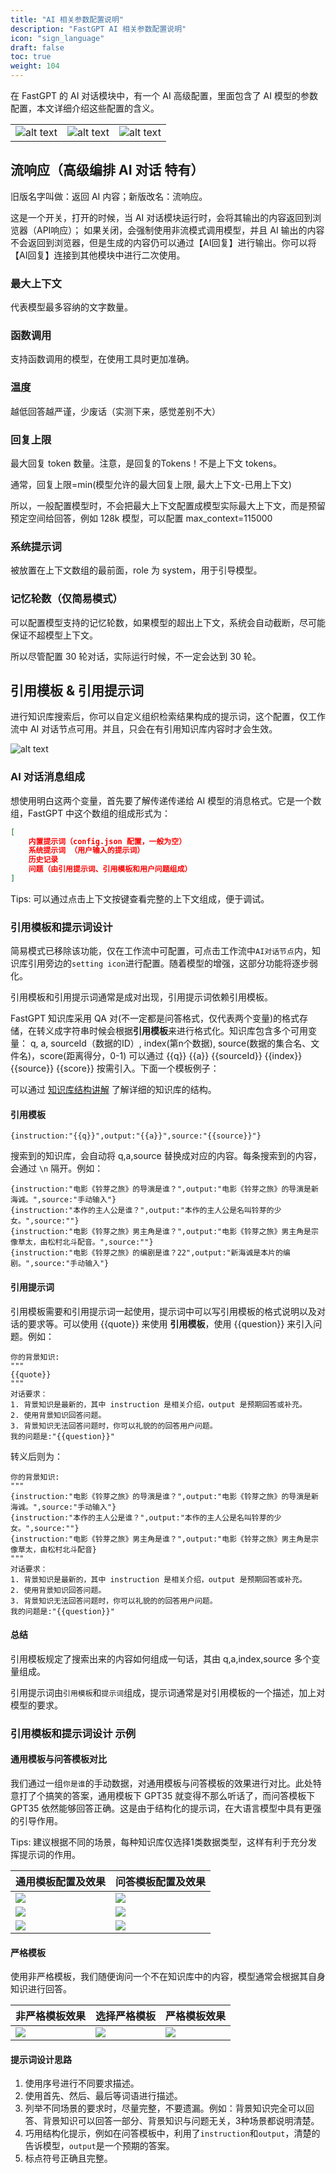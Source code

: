 ```yaml
---
title: "AI 相关参数配置说明"
description: "FastGPT AI 相关参数配置说明"
icon: "sign_language"
draft: false
toc: true
weight: 104
---
```


在 FastGPT 的 AI 对话模块中，有一个 AI 高级配置，里面包含了 AI 模型的参数配置，本文详细介绍这些配置的含义。

|  |  | |
| --- | --- | --- |
| ![alt text](/imgs/image-51.png) | ![alt text](/imgs/image-52.png) | ![alt text](/imgs/image-53.png) |

## 流响应（高级编排 AI 对话 特有）

旧版名字叫做：返回 AI 内容；新版改名：流响应。

这是一个开关，打开的时候，当 AI 对话模块运行时，会将其输出的内容返回到浏览器（API响应）；
如果关闭，会强制使用非流模式调用模型，并且 AI 输出的内容不会返回到浏览器，但是生成的内容仍可以通过【AI回复】进行输出。你可以将【AI回复】连接到其他模块中进行二次使用。

### 最大上下文

代表模型最多容纳的文字数量。

### 函数调用

支持函数调用的模型，在使用工具时更加准确。

### 温度 

越低回答越严谨，少废话（实测下来，感觉差别不大）

### 回复上限

最大回复 token 数量。注意，是回复的Tokens！不是上下文 tokens。

通常，回复上限=min(模型允许的最大回复上限, 最大上下文-已用上下文)

所以，一般配置模型时，不会把最大上下文配置成模型实际最大上下文，而是预留预定空间给回答，例如 128k 模型，可以配置 max_context=115000

### 系统提示词

被放置在上下文数组的最前面，role 为 system，用于引导模型。

### 记忆轮数（仅简易模式）

可以配置模型支持的记忆轮数，如果模型的超出上下文，系统会自动截断，尽可能保证不超模型上下文。

所以尽管配置 30 轮对话，实际运行时候，不一定会达到 30 轮。

## 引用模板 & 引用提示词

进行知识库搜索后，你可以自定义组织检索结果构成的提示词，这个配置，仅工作流中 AI 对话节点可用。并且，只会在有引用知识库内容时才会生效。

![alt text](/imgs/image-54.png)

### AI 对话消息组成

想使用明白这两个变量，首先要了解传递传递给 AI 模型的消息格式。它是一个数组，FastGPT 中这个数组的组成形式为：

```json
[
    内置提示词（config.json 配置，一般为空）
    系统提示词 （用户输入的提示词）
    历史记录
    问题（由引用提示词、引用模板和用户问题组成）
]
```

<Alert icon="🍅" context="success">
Tips: 可以通过点击上下文按键查看完整的上下文组成，便于调试。
</Alert>

### 引用模板和提示词设计

简易模式已移除该功能，仅在工作流中可配置，可点击工作流中`AI对话节点`内，知识库引用旁边的`setting icon`进行配置。随着模型的增强，这部分功能将逐步弱化。

引用模板和引用提示词通常是成对出现，引用提示词依赖引用模板。

FastGPT 知识库采用 QA 对(不一定都是问答格式，仅代表两个变量)的格式存储，在转义成字符串时候会根据**引用模板**来进行格式化。知识库包含多个可用变量： q, a, sourceId（数据的ID）, index(第n个数据), source(数据的集合名、文件名)，score(距离得分，0-1) 可以通过 {{q}} {{a}} {{sourceId}} {{index}} {{source}} {{score}} 按需引入。下面一个模板例子：

可以通过 [知识库结构讲解](/docs/guide/knowledge_base/dataset_engine/) 了解详细的知识库的结构。

#### 引用模板

```
{instruction:"{{q}}",output:"{{a}}",source:"{{source}}"}
```

搜索到的知识库，会自动将 q,a,source 替换成对应的内容。每条搜索到的内容，会通过 `\n` 隔开。例如：
```
{instruction:"电影《铃芽之旅》的导演是谁？",output:"电影《铃芽之旅》的导演是新海诚。",source:"手动输入"}
{instruction:"本作的主人公是谁？",output:"本作的主人公是名叫铃芽的少女。",source:""}
{instruction:"电影《铃芽之旅》男主角是谁？",output:"电影《铃芽之旅》男主角是宗像草太，由松村北斗配音。",source:""}
{instruction:"电影《铃芽之旅》的编剧是谁？22",output:"新海诚是本片的编剧。",source:"手动输入"}
```

#### 引用提示词

引用模板需要和引用提示词一起使用，提示词中可以写引用模板的格式说明以及对话的要求等。可以使用 {{quote}} 来使用 **引用模板**，使用 {{question}} 来引入问题。例如：

```
你的背景知识:
"""
{{quote}}
"""
对话要求：
1. 背景知识是最新的，其中 instruction 是相关介绍，output 是预期回答或补充。
2. 使用背景知识回答问题。
3. 背景知识无法回答问题时，你可以礼貌的的回答用户问题。
我的问题是:"{{question}}"
```

转义后则为：
```
你的背景知识:
"""
{instruction:"电影《铃芽之旅》的导演是谁？",output:"电影《铃芽之旅》的导演是新海诚。",source:"手动输入"}
{instruction:"本作的主人公是谁？",output:"本作的主人公是名叫铃芽的少女。",source:""}
{instruction:"电影《铃芽之旅》男主角是谁？",output:"电影《铃芽之旅》男主角是宗像草太，由松村北斗配音}
"""
对话要求：
1. 背景知识是最新的，其中 instruction 是相关介绍，output 是预期回答或补充。
2. 使用背景知识回答问题。
3. 背景知识无法回答问题时，你可以礼貌的的回答用户问题。
我的问题是:"{{question}}"
```

#### 总结

引用模板规定了搜索出来的内容如何组成一句话，其由 q,a,index,source 多个变量组成。

引用提示词由`引用模板`和`提示词`组成，提示词通常是对引用模板的一个描述，加上对模型的要求。

### 引用模板和提示词设计 示例

#### 通用模板与问答模板对比

我们通过一组`你是谁`的手动数据，对通用模板与问答模板的效果进行对比。此处特意打了个搞笑的答案，通用模板下 GPT35 就变得不那么听话了，而问答模板下 GPT35 依然能够回答正确。这是由于结构化的提示词，在大语言模型中具有更强的引导作用。

<Alert icon="🍅" context="success">
Tips: 建议根据不同的场景，每种知识库仅选择1类数据类型，这样有利于充分发挥提示词的作用。
</Alert>

| 通用模板配置及效果 | 问答模板配置及效果 |
| --- | --- |
| ![](/imgs/datasetprompt1.jpg) | ![](/imgs/datasetprompt2.jpg) |
| ![](/imgs/datasetprompt3.jpg) | ![](/imgs/datasetprompt5.jpg) |
| ![](/imgs/datasetprompt4.jpg) | ![](/imgs/datasetprompt6.jpg) |

#### 严格模板

使用非严格模板，我们随便询问一个不在知识库中的内容，模型通常会根据其自身知识进行回答。

| 非严格模板效果 | 选择严格模板 | 严格模板效果 |
| --- | --- | --- |
| ![](/imgs/datasetprompt7.webp) | ![](/imgs/datasetprompt8.jpg) |![](/imgs/datasetprompt9.jpg) |

#### 提示词设计思路

1. 使用序号进行不同要求描述。
2. 使用首先、然后、最后等词语进行描述。
3. 列举不同场景的要求时，尽量完整，不要遗漏。例如：背景知识完全可以回答、背景知识可以回答一部分、背景知识与问题无关，3种场景都说明清楚。
4. 巧用结构化提示，例如在问答模板中，利用了`instruction`和`output`，清楚的告诉模型，`output`是一个预期的答案。
5. 标点符号正确且完整。
